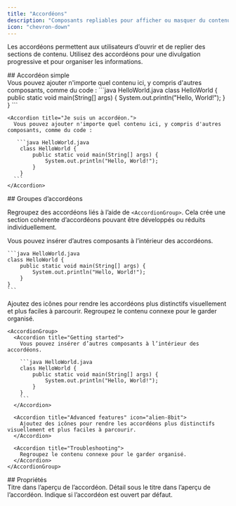 ```yaml
---
title: "Accordéons"
description: "Composants repliables pour afficher ou masquer du contenu"
icon: "chevron-down"
---
```



Les accordéons permettent aux utilisateurs d’ouvrir et de replier des sections de contenu. Utilisez des accordéons pour une divulgation progressive et pour organiser les informations.



<div id="single-accordion">
  ## Accordéon simple
</div>

<Accordion title="Je suis un accordéon.">
  Vous pouvez ajouter n'importe quel contenu ici, y compris d'autres composants, comme du code :
   ```java HelloWorld.java
    class HelloWorld {
        public static void main(String[] args) {
            System.out.println("Hello, World!");
        }
    }
    ```
</Accordion>

````mdx Exemple d'accordéon
<Accordion title="Je suis un accordéon.">
  Vous pouvez ajouter n'importe quel contenu ici, y compris d'autres composants, comme du code :

   ```java HelloWorld.java
    class HelloWorld {
        public static void main(String[] args) {
            System.out.println("Hello, World!");
        }
    }
  ```
</Accordion>
````



<div id="accordion-groups">
  ## Groupes d’accordéons
</div>

Regroupez des accordéons liés à l’aide de `<AccordionGroup>`. Cela crée une section cohérente d’accordéons pouvant être développés ou réduits individuellement.

<AccordionGroup>
  <Accordion title="Getting started">
    Vous pouvez insérer d’autres composants à l’intérieur des accordéons.

    ```java HelloWorld.java
    class HelloWorld {
        public static void main(String[] args) {
            System.out.println("Hello, World!");
        }
    }
    ```
  </Accordion>

  <Accordion title="Advanced features" icon="bot">
    Ajoutez des icônes pour rendre les accordéons plus distinctifs visuellement et plus faciles à parcourir.
  </Accordion>
  
  <Accordion title="Troubleshooting">
    Regroupez le contenu connexe pour le garder organisé.
  </Accordion>
</AccordionGroup>

````mdx Accordion Group Example
<AccordionGroup>
  <Accordion title="Getting started">
    Vous pouvez insérer d’autres composants à l’intérieur des accordéons.

    ```java HelloWorld.java
    class HelloWorld {
        public static void main(String[] args) {
            System.out.println("Hello, World!");
        }
    }
    ```
  </Accordion>

  <Accordion title="Advanced features" icon="alien-8bit">
    Ajoutez des icônes pour rendre les accordéons plus distinctifs visuellement et plus faciles à parcourir.
  </Accordion>

  <Accordion title="Troubleshooting">
    Regroupez le contenu connexe pour le garder organisé.
  </Accordion>
</AccordionGroup>
````



<div id="properties">
  ## Propriétés
</div>

<ResponseField name="title" type="string" required>
  Titre dans l’aperçu de l’accordéon.
</ResponseField>

<ResponseField name="description" type="string">
  Détail sous le titre dans l’aperçu de l’accordéon.
</ResponseField>

<ResponseField name="defaultOpen" type="boolean" default="false">
  Indique si l’accordéon est ouvert par défaut.
</ResponseField>

<IconsOptional />

